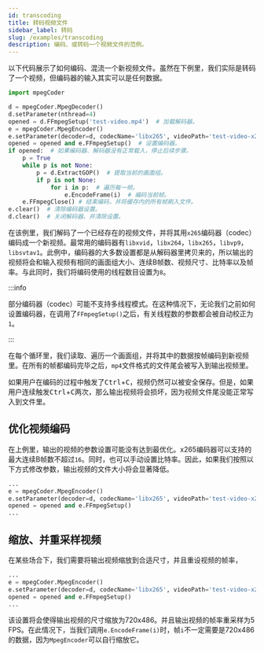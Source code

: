 ```yaml
---
id: transcoding
title: 转码视频文件
sidebar_label: 转码
slug: /examples/transcoding
description: 编码、或转码一个视频文件的范例。
---
```



以下代码展示了如何编码、混流一个新视频文件。虽然在下例里，我们实际是转码了一个视频，但编码器的输入其实可以是任何数据。

```python {12,14-15} title="transcoding.py"
import mpegCoder

d = mpegCoder.MpegDecoder()
d.setParameter(nthread=4)
opened = d.FFmpegSetup('test-video.mp4')  # 加载解码器。
e = mpegCoder.MpegEncoder()
e.setParameter(decoder=d, codecName='libx265', videoPath='test-video-x265.mp4', nthread=8)  # 从解码器继承大多数的视频参数。
opened = opened and e.FFmpegSetup()  # 设置编码器。
if opened:  # 如果编码器、解码器没有正常载入，停止后续步骤。
    p = True
    while p is not None:
        p = d.ExtractGOP()  # 提取当前的画面组。
        if p is not None:
            for i in p:  # 遍历每一帧。
                e.EncodeFrame(i)  # 编码当前帧。
    e.FFmpegClose() # 结束编码，并将缓存内的所有帧刷入文件。
e.clear()  # 清除编码器设置。
d.clear()  # 关闭解码器、并清除设置。
```

在该例里，我们解码了一个已经存在的视频文件，并将其用`x265`编码器（codec）编码成一个新视频。最常用的编码器有`libxvid`，`libx264`，`libx265`，`libvp9`，`libsvtav1`。此例中，编码器的大多数设置都是从解码器里拷贝来的，所以输出的视频将会和输入视频有相同的画面组大小、连续B帧数、视频尺寸、比特率以及帧率。与此同时，我们将编码使用的线程数目设置为`8`。

:::info

部分编码器（codec）可能不支持多线程模式。在这种情况下，无论我们之前如何设置编码器，在调用了`FFmpegSetup()`之后，有关线程数的参数都会被自动校正为`1`。

:::

在每个循环里，我们读取、遍历一个画面组，并将其中的数据按帧编码到新视频里。在所有的帧都编码完毕之后，`mp4`文件格式的文件尾会被写入到输出视频里。

如果用户在编码的过程中触发了<kbd>Ctrl</kbd>+<kbd>C</kbd>，视频仍然可以被安全保存。但是，如果用户连续触发<kbd>Ctrl</kbd>+<kbd>C</kbd>两次，那么输出视频将会损坏，因为视频文件尾没能正常写入到文件里。

## 优化视频编码

在上例里，输出的视频的参数设置可能没有达到最优化。x265编码器可以支持的最大连续B帧数不超过`16`。同时，也可以手动设置比特率。因此，如果我们按照以下方式修改参数，输出视频的文件大小将会显著降低。


```python {3}
...
e = mpegCoder.MpegEncoder()
e.setParameter(decoder=d, codecName='libx265', videoPath='test-video-x265.mp4', GOPSize=24, maxBframe=16, bitRate=48.0, nthread=8)
opened = opened and e.FFmpegSetup()
...
```

## 缩放、并重采样视频

在某些场合下，我们需要将输出视频缩放到合适尺寸，并且重设视频的帧率，

```python {3}
...
e = mpegCoder.MpegEncoder()
e.setParameter(decoder=d, codecName='libx265', videoPath='test-video-x265.mp4', width=720, height=486, frameRate=(5, 1), nthread=8)
opened = opened and e.FFmpegSetup()
...
```

该设置将会使得输出视频的尺寸缩放为720x486。并且输出视频的帧率重采样为5 FPS。在此情况下，当我们调用`e.EncodeFrame(i)`时，帧`i`不一定需要是720x486的数据，因为`MpegEncoder`可以自行缩放它。

